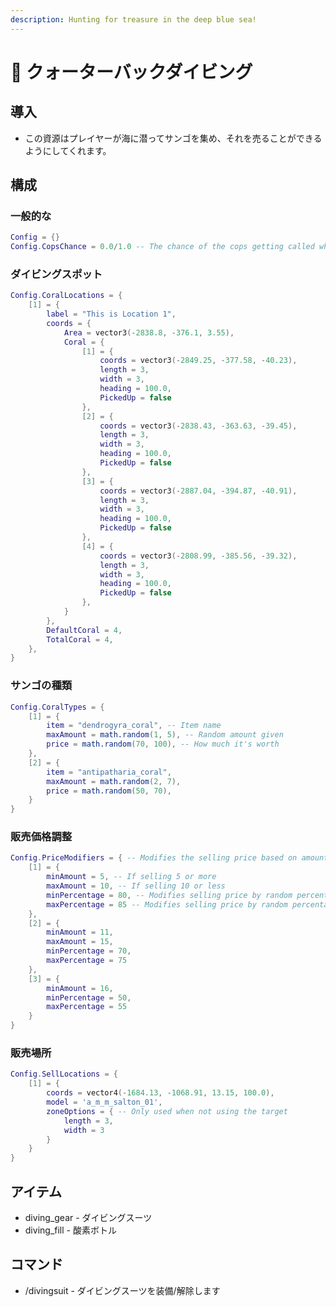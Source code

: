 ```yaml
---
description: Hunting for treasure in the deep blue sea!
---
```


# 🤿 クォーターバックダイビング

## 導入

* この資源はプレイヤーが海に潜ってサンゴを集め、それを売ることができるようにしてくれます。

## 構成

### 一般的な

```lua
Config = {}
Config.CopsChance = 0.0/1.0 -- The chance of the cops getting called when a coral gets picked up
```

### ダイビングスポット

```lua
Config.CoralLocations = {
    [1] = {
        label = "This is Location 1",
        coords = {
            Area = vector3(-2838.8, -376.1, 3.55),
            Coral = {
                [1] = {
                    coords = vector3(-2849.25, -377.58, -40.23),
                    length = 3,
                    width = 3,
                    heading = 100.0,
                    PickedUp = false
                },
                [2] = {
                    coords = vector3(-2838.43, -363.63, -39.45),
                    length = 3,
                    width = 3,
                    heading = 100.0,
                    PickedUp = false
                },
                [3] = {
                    coords = vector3(-2887.04, -394.87, -40.91),
                    length = 3,
                    width = 3,
                    heading = 100.0,
                    PickedUp = false
                },
                [4] = {
                    coords = vector3(-2808.99, -385.56, -39.32),
                    length = 3,
                    width = 3,
                    heading = 100.0,
                    PickedUp = false
                },
            }
        },
        DefaultCoral = 4,
        TotalCoral = 4,
    },
}
```

### サンゴの種類

```lua
Config.CoralTypes = {
    [1] = {
        item = "dendrogyra_coral", -- Item name
        maxAmount = math.random(1, 5), -- Random amount given
        price = math.random(70, 100), -- How much it's worth
    },
    [2] = {
        item = "antipatharia_coral",
        maxAmount = math.random(2, 7),
        price = math.random(50, 70),
    }
}
```

### 販売価格調整

```lua
Config.PriceModifiers = { -- Modifies the selling price based on amount selling
    [1] = {
        minAmount = 5, -- If selling 5 or more
        maxAmount = 10, -- If selling 10 or less
        minPercentage = 80, -- Modifies selling price by random percentage between min and max
        maxPercentage = 85 -- Modifies selling price by random percentage between min and max
    },
    [2] = {
        minAmount = 11,
        maxAmount = 15,
        minPercentage = 70,
        maxPercentage = 75
    },
    [3] = {
        minAmount = 16,
        minPercentage = 50,
        maxPercentage = 55
    }
}
```

### 販売場所

```lua
Config.SellLocations = {
    [1] = {
        coords = vector4(-1684.13, -1068.91, 13.15, 100.0),
        model = 'a_m_m_salton_01',
        zoneOptions = { -- Only used when not using the target
            length = 3,
            width = 3
        }
    }
}
```

## アイテム

* diving\_gear - ダイビングスーツ
* diving\_fill - 酸素ボトル

## コマンド

* /divingsuit - ダイビングスーツを装備/解除します
